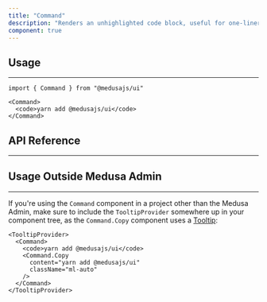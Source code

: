 ```yaml
---
title: "Command"
description: "Renders an unhighlighted code block, useful for one-liners or API Routes"
component: true
---
```


<ComponentExample name="command-demo" />

## Usage

---

```tsx
import { Command } from "@medusajs/ui"
```

```tsx
<Command>
  <code>yarn add @medusajs/ui</code>
</Command>
```

## API Reference

---

<ComponentReference mainComponent="Command" />

## Usage Outside Medusa Admin

---

If you're using the `Command` component in a project other than the Medusa Admin, make sure to include the `TooltipProvider` somewhere up in your component tree, as the `Command.Copy` component uses a [Tooltip](/components/tooltip#usage-outside-medusa-admin):

```tsx
<TooltipProvider>
  <Command>
    <code>yarn add @medusajs/ui</code>
    <Command.Copy
      content="yarn add @medusajs/ui"
      className="ml-auto"
    />
  </Command>
</TooltipProvider>
```
